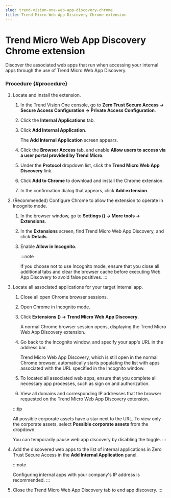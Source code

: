 ```yaml
---
slug: trend-vision-one-web-app-discovery-chrome
title: Trend Micro Web App Discovery Chrome extension
---
```

# Trend Micro Web App Discovery Chrome extension

Discover the associated web apps that run when accessing your internal apps through the use of Trend Micro Web App Discovery.

### Procedure {#procedure}

1.  Locate and install the extension.

    1.  In the Trend Vision One console, go to **Zero Trust Secure Access → Secure Access Configuration → Private Access Configuration**.

    2.  Click the **Internal Applications** tab.

    3.  Click **Add Internal Application**.

        The **Add Internal Application** screen appears.

    4.  Click the **Browser Access** tab, and enable **Allow users to access via a user portal provided by Trend Micro**.

    5.  Under the **Protocol** dropdown list, click the **Trend Micro Web App Discovery** link.

    6.  Click **Add to Chrome** to download and install the Chrome extension.

    7.  In the confirmation dialog that appears, click **Add extension**.

2.  (Recommended) Configure Chrome to allow the extension to operate in Incognito mode.

    1.  In the browser window, go to **Settings () → More tools → Extensions**.

    2.  In the **Extensions** screen, find Trend Micro Web App Discovery, and click **Details**.

    3.  Enable **Allow in Incognito**.

        :::note

        If you choose not to use Incognito mode, ensure that you close all additional tabs and clear the browser cache before executing Web App Discovery to avoid false positives.
        :::

3.  Locate all associated applications for your target internal app.

    1.  Close all open Chrome browser sessions.

    2.  Open Chrome in Incognito mode.

    3.  Click **Extensions () → Trend Micro Web App Discovery**.

        A normal Chrome browser session opens, displaying the Trend Micro Web App Discovery extension.

    4.  Go back to the Incognito window, and specify your app's URL in the address bar.

        Trend Micro Web App Discovery, which is still open in the normal Chrome browser, automatically starts populating the list with apps associated with the URL specified in the Incognito window.

    5.  To located all associated web apps, ensure that you complete all necessary app processes, such as sign on and authorization.

    6.  View all domains and corresponding IP addresses that the browser requested on the Trend Micro Web App Discovery extension.

    :::tip

    All possible corporate assets have a star next to the URL. To view only the corporate assets, select **Possible corporate assets** from the dropdown.

    You can temporarily pause web app discovery by disabling the toggle.
    :::

4.  Add the discovered web apps to the list of internal applications in Zero Trust Secure Access in the **Add Internal Application** panel.

    :::note

    Configuring internal apps with your company's IP address is recommended.
    :::

5.  Close the Trend Micro Web App Discovery tab to end app discovery.
:::
